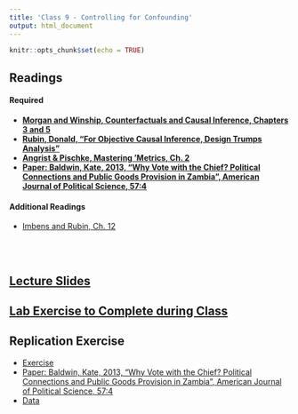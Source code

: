 ```yaml
---
title: 'Class 9 - Controlling for Confounding'
output: html_document
---
```


```r
knitr::opts_chunk$set(echo = TRUE)
```

## Readings
#### Required
- **[Morgan and Winship, Counterfactuals and Causal Inference, Chapters 3 and 5](Classes/Class_9/Readings/M&W.pdf)**
- **[Rubin, Donald, "For Objective Causal Inference, Design Trumps Analysis"](Classes/Class_9/Readings/Rubin Design Trumps Analysis.pdf)**
- **[Angrist & Pischke, Mastering 'Metrics, Ch. 2](Classes/Class_9/Readings/A&P_Ch.2.pdf)**
- **[Paper: Baldwin, Kate, 2013, "Why Vote with the Chief? Political Connections and Public Goods Provision in Zambia", American Journal of Political Science, 57:4](Classes/Class_9/Replication/Baldwin 2013.pdf)**

#### Additional Readings
- [Imbens and Rubin, Ch. 12](Classes/Class_9/Readings/Imbens and Rubin Ch.12.pdf)

<br> </br>

## [Lecture Slides](Classes/Class_9/Slides_Controls_v2.pdf)

## [Lab Exercise to Complete during Class](Classes/Class_9/Lab Exercise/Exercise_Controls_v6.pdf)

## Replication Exercise
 - [Exercise](Classes/Class_9/Replication/Replication_Controls_v5.pdf) 
 - [Paper: Baldwin, Kate, 2013, "Why Vote with the Chief? Political Connections and Public Goods Provision in Zambia", American Journal of Political Science, 57:4](Classes/Class_9/Replication/Baldwin 2013.pdf) 
 - [Data](Classes/Class_9/Replication/Baldwin_adjusted.csv) 
<!-- - [Suggested Responses](Classes/Class_9/Replication/Replication_Controls_v5_suggested_responses.pdf) -->

